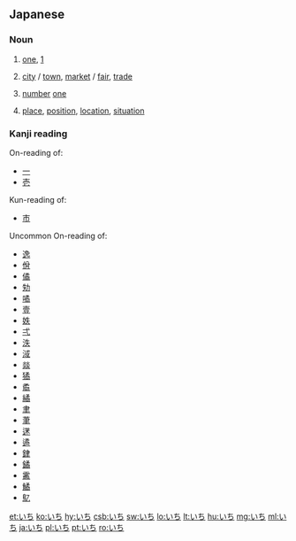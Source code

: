 ==Japanese==

===Noun===
{{ja-noun|h|rom=ichi}}

# {{ja-def|一}} [[one]], [[1]]
# {{ja-def|市}} [[city]] / [[town]], [[market]] / [[fair]], [[trade]]
# {{ja-def|壱}} [[number]] [[one]]
# {{ja-def|位置|位地}} [[place]], [[position]], [[location]], [[situation]]

===Kanji reading===
{{ja-kanji reading|rom=ichi}}
; On-reading of: 
* [[一]]
* [[壱]]
; Kun-reading of: 
* [[市]]
; Uncommon On-reading of: 
{{attention|ja|should there be a separate section like this?}}
* [[逸]]
* [[佾]]
* [[僪]]
* [[劮]]
* [[噊]]
* [[壹]]
* [[妷]]
* [[弌]]
* [[泆]]
* [[淢]]
* [[燚]]
* [[獝]]
* [[矞]]
* [[繘]]
* [[聿]]
* [[茟]]
* [[蒁]]
* [[遹]]
* [[銉]]
* [[鐍]]
* [[霱]]
* [[鱊]]
* [[鳦]]

[[et:いち]]
[[ko:いち]]
[[hy:いち]]
[[csb:いち]]
[[sw:いち]]
[[lo:いち]]
[[lt:いち]]
[[hu:いち]]
[[mg:いち]]
[[ml:いち]]
[[ja:いち]]
[[pl:いち]]
[[pt:いち]]
[[ro:いち]]